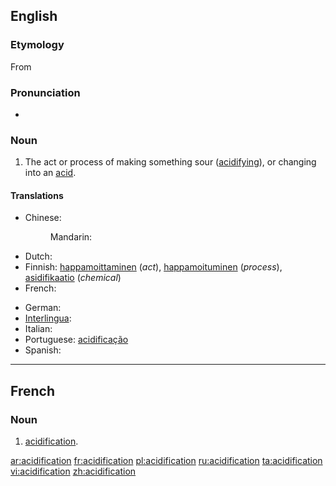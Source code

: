 ==English==

===Etymology===
From {{etyl|fr|en}}

===Pronunciation===
* {{rhymes|eɪʃən}}

===Noun===
{{en-noun|s|-}}

# The act or process of making something sour ([[acidifying]]), or changing into an [[acid]].

====Translations====
{{trans-top|the act or process of making something sour (acidifying), or changing into an acid}}
* Chinese:
*: Mandarin: {{t-|cmn|酸化|tr=suānhuà|sc=Hani}}
* Dutch: {{t-|nl|verzuring|f}}
* Finnish: [[happamoittaminen]] (''act''), [[happamoituminen]] (''process''), [[asidifikaatio]] (''chemical'')
* French: {{t+|fr|acidification|f}}
{{trans-mid}}
* German: {{t-|de|Säurebildung|f}}
* [[Interlingua]]: {{t-|ia|acidification|xs=Interlingua}}
* Italian: {{t+|it|acidificazione}}
* Portuguese: [[acidificação]] {{f}}
* Spanish: {{t-|es|acidificación}}
{{trans-bottom}}

----

==French==

===Noun===
{{fr-noun|f}}

# [[#English|acidification]].

[[ar:acidification]]
[[fr:acidification]]
[[pl:acidification]]
[[ru:acidification]]
[[ta:acidification]]
[[vi:acidification]]
[[zh:acidification]]